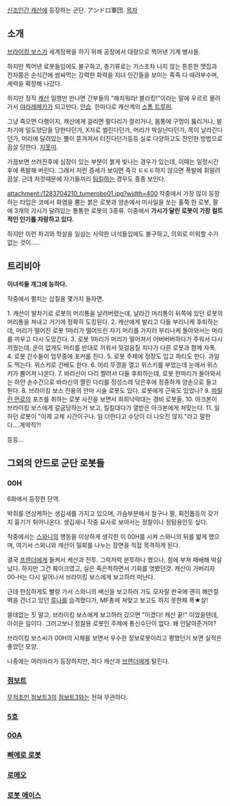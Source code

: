 [[신조인간 캐산]]에 등장하는 군단. アンドロ軍団.
[[목차]]

== 소개 ==

[[브라이킹 보스]]가 세계정복을 하기 위해 공장에서 대량으로 찍어낸 기계 병사들.

하지만 찍어낸 로봇들임에도 불구하고, 총기류로는 기스조차 나지 않는 튼튼한 맷집과 전차쯤은 순식간에 쌈싸먹는 강력한 화력을 지녀 인간들을 보이는 족족 다 때려부수며, 세력을 확장해 나갔다.

하지만 정작 [[캐산]] 일행만 만나면 간부들의 "해치워라! 블라킹!"이라는 말에 우르르 몰려가서 [[야라레메카]]가 되고만다. [[안습]]. 한마디로 캐산계의 [[스톰 트루퍼]].

그냥 죽으면 다행이지, 캐산에게 걸리면 팔다리가 잘리거나, 몸통에 구멍이 뚫리거나, 발차기에 일도양단을 당한다던가, X자로 썰린다던가, 머리가 박살난다던가, 목이 날라간다던가, 머리에 달려있는 뿔이 뜯겨져서 터진다던가등등 실로 다양하고도 잔인한 방법으로 끔살 당한다. [[지못미]].

가끔보면 쓰러진후에 심장이 있는 부분이 붉게 빛나는 경우가 있는데, 이때는 일정시간후에 폭발해 버린다. 그래서 저런 증세가 보이면 즉각 ㅌㅌㅌ하지 않으면 폭발에 휘말려 끔살. 근데 저것때문에 자기들끼리 [[팀킬]]하는 경우도 종종 보인다.

attachment:/1283704210_tumerobo01.jpg?width=400
작중에서 가장 많이 등장하는 타입은 코에서 화염을 뿜는 붉은 로봇과 양손에서 미사일을 쏘는 홀쭉 한 로봇, 팔에 3개의 가시가 달려있는 통통한 로봇의 3종류. 이중에서 '''가시가 달린 로봇이 가장 컬트적인 인기를 자랑하고 있다.'''

하지만 이런 파괴와 학살을 일삼는 사악한 녀석들임에도 불구하고, 의외로 미워할 수가 없는 것이.....

== 트리비아 ==

'''이녀석들 개그에 능하다.'''

작중에서 펼치는 삽질을 몇가지 들자면.

1. 캐산이 발차기로 로봇의 머리통을 날려버렸는데, 날라간 머리통이 뒤쪽에 있던 로봇의 머리통을 쳐내고 거기에 정확히 도킹된다.
2. 캐산에게 발리고 다들 부리나케 후퇴하는데, 머리가 떨어진 로봇 1마리가 떨어뜨린 자기 머리를 가지러 부리나케 돌아와서는 머리를 끼우고 다시 도망간다.
3. 로봇 1마리가 머리가 떨어져서 어버버버하다가 주워서 다시 끼웠는데, 운이 없게도 머리를 반대로 끼워서 뒷걸음질 치다가 다른 로봇과 함께 자폭.
4. 로봇 간수들이 업무중에 포커를 친다. 
5. 로봇 주제에 정장도 입고 파티도 한다. 과일도 먹는다. 위스키로 건배도 한다.
6. 머리 뚜껑을 열고 위스키를 부었는데 눈에서 위스키가 뿜어져 나온다.
7. 바라신이 다리 짤려서 다들 후퇴하는데, 로봇 한마리가 돌아와서는 하얀 손수건으로 바라신의 짤린 다리를 정성스레 닦은후에 정중하게 양손으로 들고 튄다.
8. 브라이킹 보스 전용의 안마 시술 로봇도 있다. 로봇에게 근육도 있었나? 
9. [[마릴린 먼로]]의 포즈를 취하는 로봇 사진을 보면서 희희낙락대는 경비 로봇들.
10. 아크본이 브라이킹 보스에게 갈굼당하는거 보고, 킬킬대다가 열받은 아크본에게 쳐맞는다.
11. 일하던 로봇이 "이제 교체 시간이구나. 일 더한다고 수당이 더 나오진 않지."라고 말한다....계약직?!

등등...

== 그외의 안드로 군단 로봇들 ==
=== 00H ===
6화에서 등장한 단역.

박쥐를 연상케하는 생김새를 가지고 있으며, 가슴부분에서 철구나 팔, 회전톱등의 갖가지 흉기가 튀어나온다. 생김새나 작중 묘사로 보아서는 정찰이나 정탐용인듯 싶다.

작중에서는 [[스와니]]의 행동을 이상하게 생각한 이 00H를 시켜 스와니의 뒤를 밟게 했으며, 여기서 스와니와 캐산이 밀회를 나누는 장면을 직접 목격하게 된다.

결국 [[프렌더]]에게 들켜서 케산과 전투. 그럭저럭 분투하나 했으나, 힘에 부쳐 패배해 박살났다. 하지만 그건 훼이크였고, 실은 죽은척하면서 기회를 엿봤던것. 캐산이 가버리자 00-H는 다시 일어나서 브라이킹 보스에게 보고하러 떠난다.

근데 한심하게도 빨랑 가서 스와니의 배신을 보고하러 가도 모자랄 판국에 괜히 해안절벽을 건너고 있던 [[루나]]를 습격했다가, MF총에 쳐맞고 보고도 하지 못한채 폭★살!

쓸데없는 짓 말고, 브라이킹 보스에게 보고하러 갔으면 "이겼다! 캐산 끝!" 이었을텐데, 아쉬운 일이다. 그러고보니 정찰용 로봇인 주제에 통신수단이 없다. 왜 안달아준거야?

브라이킹 보스씨가 00H의 시체를 보면서 우수한 정보로봇이라고 평했던거 보면 실적은 좋았던 모양.

나중에는 여러마리가 등장하지만, 죄다 캐산과 [[브렌더]]에게 털린다.

=== [[점보트]] ===

[[무적초인 점보트3]]의 [[점보트3]]와는 전혀 무관하다.

=== [[5호]] ===

=== [[00A]] ===

=== [[삐에로 로봇]] ===

=== [[로메오]] ===

=== [[로봇 에이스]] ===
